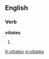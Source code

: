 
==English==

===Verb===
'''vitiates'''

# {{third-person singular of|vitiate}}

[[fr:vitiates]]
[[vi:vitiates]]